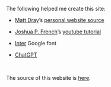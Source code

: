 The following helped me create this site:

* <a href="https://matt-dray.com" target="_blank">Matt Dray</a>'s <a href="https://github.com/matt-dray/personal-site" target="_blank">personal website source</a>

* <a href="https://jfrench.github.io/" target="_blank">Joshua P. French</a>'s <a href="https://www.youtube.com/watch?v=e9qCS8ODs4o&list=PLkrJrLs7xfbXcEKhTCKRSr2VXH4yiBeXo&index=1" target="_blank">youtube tutorial</a>

* <a href="https://fonts.google.com/specimen/Inter" target="_blank">Inter</a> Google font

* <a href="https://chatgpt.com" target="_blank">ChatGPT</a>

<br>

The source of this website is <a href="https://github.com/vincentott/vincentott.github.io" target="_blank">here</a>.